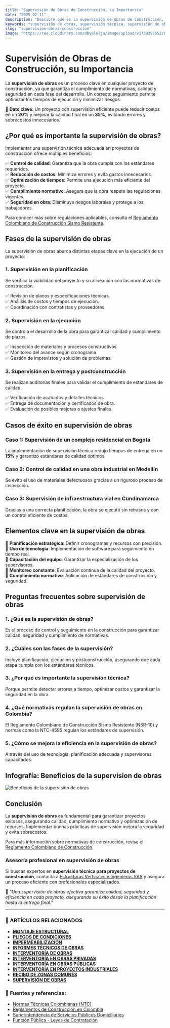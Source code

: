 ```yaml
---
title: "Supervisión de Obras de Construcción, su Importancia"
date: "2025-02-11"
description: "Descubre qué es la supervisión de obras de construcción, su importancia, los beneficios que aporta y cómo optimizar la gestión de tu proyecto."
keywords: "supervisión de obras, supervisión técnica, supervisión de obras civiles, supervisión de proyectos, control de calidad en construcción, gestión de obras, supervisión en Bogotá, Ibagué y Girardot, normativas de construcción, eficiencia en obras"
slug: "supervision-obras-construccion"
image: "https://res.cloudinary.com/dby8lelja/image/upload/v1739392552/Estructuras%20Verticales%20e%20Ingenieros%20SAS/Imagenes%20Blog/Supervisi%C3%B3n_de_Obras_qkrufl.webp"
---
```


# Supervisión de Obras de Construcción, su Importancia

La **supervisión de obras** es un proceso clave en cualquier proyecto de construcción, ya que garantiza el cumplimiento de normativas, calidad y seguridad en cada fase del desarrollo. Un correcto seguimiento permite optimizar los tiempos de ejecución y minimizar riesgos.

📌 **Dato clave**: Un proyecto con supervisión eficiente puede reducir costos en un **20%** y mejorar la calidad final en un **35%**, evitando errores y sobrecostos innecesarios.

## ¿Por qué es importante la supervisión de obras?

Implementar una supervisión técnica adecuada en proyectos de construcción ofrece múltiples beneficios:

✅ **Control de calidad**: Garantiza que la obra cumpla con los estándares requeridos.  
✅ **Reducción de costos**: Minimiza errores y evita gastos innecesarios.  
✅ **Optimización de tiempos**: Permite una ejecución más eficiente del proyecto.  
✅ **Cumplimiento normativo**: Asegura que la obra respete las regulaciones vigentes.  
✅ **Seguridad en obra**: Disminuye riesgos laborales y protege a los trabajadores.  

Para conocer más sobre regulaciones aplicables, consulta el [Reglamento Colombiano de Construcción Sismo Resistente](https://www.minvivienda.gov.co/).

## Fases de la supervisión de obras

La supervisión de obras abarca distintas etapas clave en la ejecución de un proyecto:

### 1. Supervisión en la planificación
Se verifica la viabilidad del proyecto y su alineación con las normativas de construcción.

✅ Revisión de planos y especificaciones técnicas.  
✅ Análisis de costos y tiempos de ejecución.  
✅ Coordinación con contratistas y proveedores.  

### 2. Supervisión en la ejecución
Se controla el desarrollo de la obra para garantizar calidad y cumplimiento de plazos.

✅ Inspección de materiales y procesos constructivos.  
✅ Monitoreo del avance según cronograma.  
✅ Gestión de imprevistos y solución de problemas.  

### 3. Supervisión en la entrega y postconstrucción
Se realizan auditorías finales para validar el cumplimiento de estándares de calidad.

✅ Verificación de acabados y detalles técnicos.  
✅ Entrega de documentación y certificados de obra.  
✅ Evaluación de posibles mejoras o ajustes finales.  

## Casos de éxito en supervisión de obras

### Caso 1: Supervisión de un complejo residencial en Bogotá  
La implementación de supervisión técnica redujo tiempos de entrega en un **15%** y garantizó estándares de calidad óptimos.

### Caso 2: Control de calidad en una obra industrial en Medellín  
Se evitó el uso de materiales defectuosos gracias a un riguroso proceso de inspección.

### Caso 3: Supervisión de infraestructura vial en Cundinamarca  
Gracias a una correcta planificación, la obra se ejecutó sin retrasos y con un control eficiente de costos.

## Elementos clave en la supervisión de obras

📌 **Planificación estratégica**: Definir cronogramas y recursos con precisión.  
📌 **Uso de tecnología**: Implementación de software para seguimiento en tiempo real.  
📌 **Capacitación del equipo**: Garantizar la especialización de los supervisores.  
📌 **Monitoreo constante**: Evaluación continua de la calidad del proyecto.  
📌 **Cumplimiento normativo**: Aplicación de estándares de construcción y seguridad.  

## Preguntas frecuentes sobre supervisión de obras

### 1. ¿Qué es la supervisión de obras?  
Es el proceso de control y seguimiento en la construcción para garantizar calidad, seguridad y cumplimiento de normativas.

### 2. ¿Cuáles son las fases de la supervisión?  
Incluye planificación, ejecución y postconstrucción, asegurando que cada etapa cumpla con los estándares técnicos.

### 3. ¿Por qué es importante la supervisión técnica?  
Porque permite detectar errores a tiempo, optimizar costos y garantizar la seguridad en la obra.

### 4. ¿Qué normativas regulan la supervisión de obras en Colombia?  
El Reglamento Colombiano de Construcción Sismo Resistente (NSR-10) y normas como la NTC-4595 regulan los estándares de supervisión.

### 5. ¿Cómo se mejora la eficiencia en la supervisión de obras?  
A través del uso de tecnología, planificación adecuada y supervisores capacitados.

## Infografía: Beneficios de la supervision de obras

![Beneficios de la supervision de obras](https://res.cloudinary.com/dby8lelja/image/upload/v1739585428/Estructuras%20Verticales%20e%20Ingenieros%20SAS/Imagenes%20Blog/supervision_de_obras_info_brgpea.webp)  


## Conclusión

La **supervisión de obras** es fundamental para garantizar proyectos exitosos, asegurando calidad, cumplimiento normativo y optimización de recursos. Implementar buenas prácticas de supervisión mejora la seguridad y evita sobrecostos.

Para más información sobre normativas de construcción, revisa el [Reglamento Colombiano de Construcción](https://www.minvivienda.gov.co/).

### Asesoría profesional en supervisión de obras

Si buscas expertos en **supervisión técnica para proyectos de construcción**, contacta a [Estructuras Verticales e Ingenieros SAS](https://www.estructurasverticales.com/) y asegura un proceso eficiente con profesionales especializados.

📢 *"Una supervisión de obras efectiva garantiza calidad, seguridad y eficiencia en cada proyecto, asegurando su éxito desde la planificación hasta la entrega final."*

---

### 📌 ARTÍCULOS RELACIONADOS

- **[MONTAJE ESTRUCTURAL](https://www.estructurasverticales.com/blog/montaje-estructural-construccion)**  
- **[PLIEGOS DE CONDICIONES](https://www.estructurasverticales.com/blog/elaboracion-pliegos-condiciones)**  
- **[IMPERMEABILIZACIÓN](https://www.estructurasverticales.com/blog/impermeabilizacion-construccion)**  
- **[INFORMES TÉCNICOS DE OBRAS](https://www.estructurasverticales.com/blog/informes-tecnicos-obras)**  
- **[INTERVENTORÍA DE OBRAS](https://www.estructurasverticales.com/blog/interventoria-obras-colombia)**  
- **[INTERVENTORÍA EN OBRAS PRIVADAS](https://www.estructurasverticales.com/blog/interventoria-obras-privadas)**  
- **[INTERVENTORÍA EN OBRAS PÚBLICAS](https://www.estructurasverticales.com/blog/interventoria-obras-publicas)**  
- **[INTERVENTORÍA EN PROYECTOS INDUSTRIALES](https://www.estructurasverticales.com/blog/interventoria-proyectos-industriales)**  
- **[RECIBO DE ZONAS COMUNES](https://www.estructurasverticales.com/blog/recibo-zonas-comunes-ph)**  
- **[SUPERVISIÓN DE OBRAS](https://www.estructurasverticales.com/blog/supervision-obras-construccion)**  

### 🔗 **Fuentes y referencias:**

- [Normas Técnicas Colombianas (NTC)](https://www.icontec.org/)  
- [Reglamentos de Construcción en Colombia](https://www.minvivienda.gov.co/)  
- [Superintendencia de Servicios Públicos Domiciliarios](https://www.superservicios.gov.co/)  
- [Función Pública - Leyes de Contratación](https://www.funcionpublica.gov.co/)  

